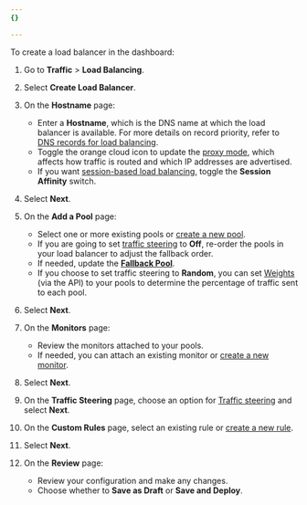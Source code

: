 ```yaml
---
{}

---
```


To create a load balancer in the dashboard:

1. Go to **Traffic** > **Load Balancing**.

2. Select **Create Load Balancer**.

3. On the **Hostname** page:
   * Enter a **Hostname**, which is the DNS name at which the load balancer is available. For more details on record priority, refer to [DNS records for load balancing](/load-balancing/load-balancers/dns-records/).
   * Toggle the orange cloud icon to update the [proxy mode](/load-balancing/understand-basics/proxy-modes/), which affects how traffic is routed and which IP addresses are advertised.
   * If you want [session-based load balancing](/load-balancing/understand-basics/session-affinity/), toggle the **Session Affinity** switch.

4. Select **Next**.

5. On the **Add a Pool** page:
   * Select one or more existing pools or [create a new pool](/load-balancing/pools/create-pool/#create-a-pool).
   * If you are going to set [traffic steering](/load-balancing/understand-basics/traffic-steering/steering-policies/standard-options/) to **Off**, re-order the pools in your load balancer to adjust the fallback order.
   * If needed, update the [**Fallback Pool**](/load-balancing/understand-basics/health-details/#fallback-pools).
   * If you choose to set traffic steering to **Random**, you can set [Weights](/load-balancing/understand-basics/traffic-steering/steering-policies/standard-options/#random-steering) (via the API) to your pools to determine the percentage of traffic sent to each pool.

6. Select **Next**.

7. On the **Monitors** page:
   * Review the monitors attached to your pools.
   * If needed, you can attach an existing monitor or [create a new monitor](/load-balancing/monitors/create-monitor/#create-a-monitor).

8. Select **Next**.

9. On the **Traffic Steering** page, choose an option for [Traffic steering](/load-balancing/understand-basics/traffic-steering/steering-policies/) and select **Next**.

10. On the **Custom Rules** page, select an existing rule or [create a new rule](/load-balancing/additional-options/load-balancing-rules/).

11. Select **Next**.

12. On the **Review** page:
    * Review your configuration and make any changes.
    * Choose whether to **Save as Draft** or **Save and Deploy**.
